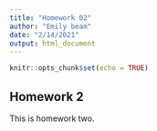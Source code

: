 ```yaml
---
title: "Homework 02"
author: "Emily beam"
date: "2/14/2021"
output: html_document
---
```


```r
knitr::opts_chunk$set(echo = TRUE)
```

## Homework 2 


This is homework two. 